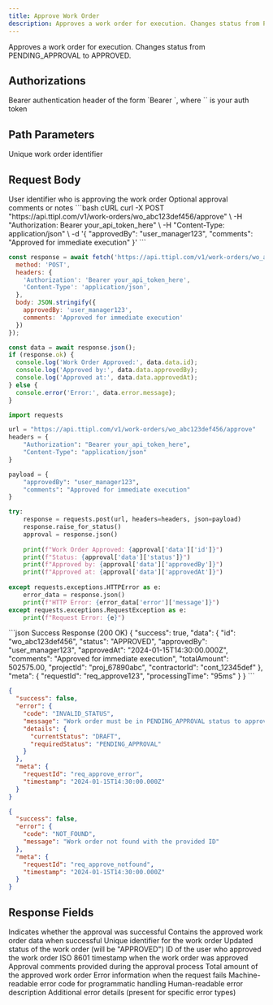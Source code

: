 ```yaml
---
title: Approve Work Order
description: Approves a work order for execution. Changes status from PENDING_APPROVAL to APPROVED
---
```


Approves a work order for execution. Changes status from PENDING_APPROVAL to APPROVED.

## Authorizations

<ParamField header="Authorization" type="string" required>
  Bearer authentication header of the form `Bearer <token>`, where `<token>` is your auth token
</ParamField>

## Path Parameters

<ParamField path="id" type="string" required>
  Unique work order identifier
</ParamField>

## Request Body

<ParamField body="approvedBy" type="string" required>
  User identifier who is approving the work order
</ParamField>

<ParamField body="comments" type="string">
  Optional approval comments or notes
</ParamField>

<RequestExample>
```bash cURL
curl -X POST "https://api.ttipl.com/v1/work-orders/wo_abc123def456/approve" \
  -H "Authorization: Bearer your_api_token_here" \
  -H "Content-Type: application/json" \
  -d '{
    "approvedBy": "user_manager123",
    "comments": "Approved for immediate execution"
  }'
```

```javascript JavaScript
const response = await fetch('https://api.ttipl.com/v1/work-orders/wo_abc123def456/approve', {
  method: 'POST',
  headers: {
    'Authorization': 'Bearer your_api_token_here',
    'Content-Type': 'application/json',
  },
  body: JSON.stringify({
    approvedBy: 'user_manager123',
    comments: 'Approved for immediate execution'
  })
});

const data = await response.json();
if (response.ok) {
  console.log('Work Order Approved:', data.data.id);
  console.log('Approved by:', data.data.approvedBy);
  console.log('Approved at:', data.data.approvedAt);
} else {
  console.error('Error:', data.error.message);
}
```

```python Python
import requests

url = "https://api.ttipl.com/v1/work-orders/wo_abc123def456/approve"
headers = {
    "Authorization": "Bearer your_api_token_here",
    "Content-Type": "application/json"
}

payload = {
    "approvedBy": "user_manager123",
    "comments": "Approved for immediate execution"
}

try:
    response = requests.post(url, headers=headers, json=payload)
    response.raise_for_status()
    approval = response.json()
    
    print(f"Work Order Approved: {approval['data']['id']}")
    print(f"Status: {approval['data']['status']}")
    print(f"Approved by: {approval['data']['approvedBy']}")
    print(f"Approved at: {approval['data']['approvedAt']}")
    
except requests.exceptions.HTTPError as e:
    error_data = response.json()
    print(f"HTTP Error: {error_data['error']['message']}")
except requests.exceptions.RequestException as e:
    print(f"Request Error: {e}")
```
</RequestExample>

<ResponseExample>
```json Success Response (200 OK)
{
  "success": true,
  "data": {
    "id": "wo_abc123def456",
    "status": "APPROVED",
    "approvedBy": "user_manager123",
    "approvedAt": "2024-01-15T14:30:00.000Z",
    "comments": "Approved for immediate execution",
    "totalAmount": 502575.00,
    "projectId": "proj_67890abc",
    "contractorId": "cont_12345def"
  },
  "meta": {
    "requestId": "req_approve123",
    "processingTime": "95ms"
  }
}
```

```json Error Response (400 Bad Request)
{
  "success": false,
  "error": {
    "code": "INVALID_STATUS",
    "message": "Work order must be in PENDING_APPROVAL status to approve",
    "details": {
      "currentStatus": "DRAFT",
      "requiredStatus": "PENDING_APPROVAL"
    }
  },
  "meta": {
    "requestId": "req_approve_error",
    "timestamp": "2024-01-15T14:30:00.000Z"
  }
}
```

```json Not Found Error (404 Not Found)
{
  "success": false,
  "error": {
    "code": "NOT_FOUND",
    "message": "Work order not found with the provided ID"
  },
  "meta": {
    "requestId": "req_approve_notfound",
    "timestamp": "2024-01-15T14:30:00.000Z"
  }
}
```
</ResponseExample>

## Response Fields

<ResponseField name="success" type="boolean">
  Indicates whether the approval was successful
</ResponseField>

<ResponseField name="data" type="object">
  Contains the approved work order data when successful
  
  <Expandable title="Approval Data Object">
    <ResponseField name="data.id" type="string">
      Unique identifier for the work order
    </ResponseField>
    <ResponseField name="data.status" type="string">
      Updated status of the work order (will be "APPROVED")
    </ResponseField>
    <ResponseField name="data.approvedBy" type="string">
      ID of the user who approved the work order
    </ResponseField>
    <ResponseField name="data.approvedAt" type="string">
      ISO 8601 timestamp when the work order was approved
    </ResponseField>
    <ResponseField name="data.comments" type="string">
      Approval comments provided during the approval process
    </ResponseField>
    <ResponseField name="data.totalAmount" type="number">
      Total amount of the approved work order
    </ResponseField>
  </Expandable>
</ResponseField>

<ResponseField name="error" type="object">
  Error information when the request fails
  
  <Expandable title="Error Object">
    <ResponseField name="error.code" type="string">
      Machine-readable error code for programmatic handling
    </ResponseField>
    <ResponseField name="error.message" type="string">
      Human-readable error description
    </ResponseField>
    <ResponseField name="error.details" type="object">
      Additional error details (present for specific error types)
    </ResponseField>
  </Expandable>
</ResponseField>
